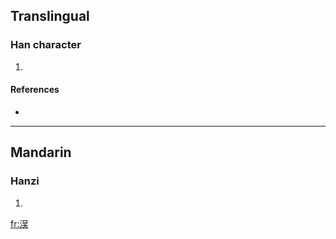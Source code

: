 ==Translingual==

===Han character===
{{Han char|rn=85|rad=水|as=07|sn=10|four=3613<sub>4</sub>|canj=水口一大 (ERMK), 水口女大 (ERVK)}}

# {{defn|Han|sort=水07}}

====References====
* {{Han ref|kx=0620.100|dkj=17456|hdz=31624.100|uh=6D16|ud=27926|bh=D264|bd=53860}}

----

==Mandarin==

===Hanzi===
{{cmn-hanzi|pin=[[wú]] ([[wu2]])|wg=wu<sup>2</sup>}}

# {{defn|Mandarin}}

[[fr:洖]]